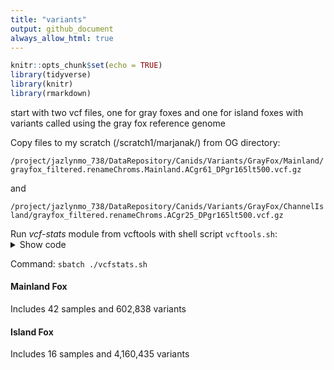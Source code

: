 ```yaml
---
title: "variants"
output: github_document
always_allow_html: true
---
```


```r
knitr::opts_chunk$set(echo = TRUE)
library(tidyverse)
library(knitr)
library(rmarkdown)
```

start with two vcf files, one for gray foxes and one for island foxes with variants called using the gray fox reference genome

Copy files to my scratch (/scratch1/marjanak/) from OG directory:

`/project/jazlynmo_738/DataRepository/Canids/Variants/GrayFox/Mainland/grayfox_filtered.renameChroms.Mainland.ACgr61_DPgr165lt500.vcf.gz` 

and

`/project/jazlynmo_738/DataRepository/Canids/Variants/GrayFox/ChannelIsland/grayfox_filtered.renameChroms.ACgr25_DPgr165lt500.vcf.gz`

Run *vcf-stats* module from vcftools with shell script `vcftools.sh`:  
<details><summary>Show code</summary>
<p>
```bash
#!/bin/sh
#SBATCH --job-name=vcfmainland
#SBATCH --output=/scratch1/marjanak/vcfACgr61.out
#SBATCH --error=/scratch1/marjanak/vcfACgr61.err
#SBATCH --time=2:00:00
#SBATCH --ntasks=1
#SBATCH --cpus-per-task=4
#SBATCH --mem-per-cpu=8000MB
#SBATCH --mail-type=END,FAIL # notifications for job done & fail
#SBATCH --mail-user=marjanak@usc.edu

module load vcftools

vcf-stats grayfox_filtered.renameChroms.Mainland.ACgr61_DPgr165lt500.vcf.gz
```
</p>
</details>  

Command: `sbatch ./vcfstats.sh`  

#### Mainland Fox

Includes 42 samples and 602,838 variants



#### Island Fox

Includes 16 samples and 4,160,435 variants


